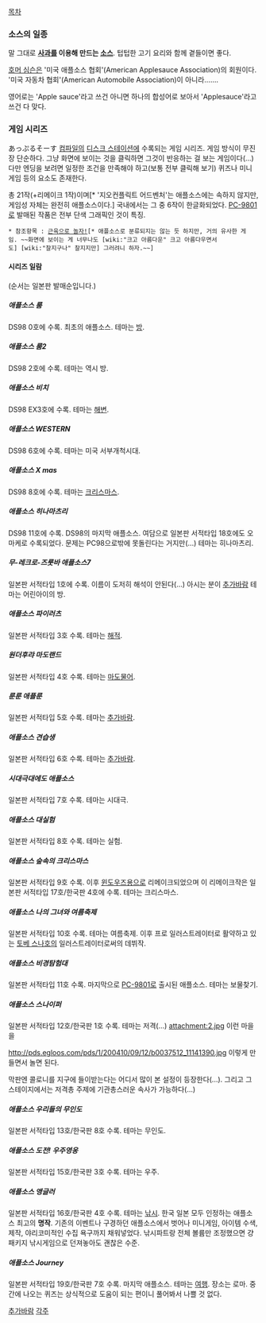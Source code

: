 [[목차]]

=== 소스의 일종 ===
말 그대로 '''[[사과]]를 이용해 만드는 [[소스]]'''. 텁텁한 고기 요리와 함께 곁들이면 좋다.

[[호머 심슨]]은 '미국 애플소스 협회'(American Applesauce Association)의 회원이다. '미국 자동차 협회'(American Automobile Association)이 아니라…….

영어로는 'Apple sauce'라고 쓰건 아니면 하나의 합성어로 보아서 'Applesauce'라고 쓰건 다 맞다.
=== 게임 시리즈 ===
あっぷるそーす
[[컴파일]]의 [[디스크 스테이션]]에 수록되는 게임 시리즈.
게임 방식이 무진장 단순하다. 그냥 화면에 보이는 것을 클릭하면 그것이 반응하는 걸 보는 게임이다(...) 다만 엔딩을 보려면 일정한 조건을 만족해야 하고(보통 전부 클릭해 보기) 퀴즈나 미니게임 등의 요소도 존재한다.

총 21작(+리메이크 1작)이며[* '지오컨플릭트 어드벤처'는 애플소스에는 속하지 않지만, 게임성 자체는 완전히 애플소스이다.] 국내에서는 그 중 6작이 한글화되었다. [[PC-9801]]로 발매된 작품은 전부 단색 그래픽인 것이 특징.

 * 참조항목 : [[근육으로 놀자!]][* 애플소스로 분류되지는 않는 듯 하지만, 거의 유사한 게임. ~~화면에 보이는 게 너무나도 [wiki:"크고 아름다운" 크고 아름다우면서도] [wiki:"찰지구나" 찰지지만] 그러려니 하자.~~]

==== 시리즈 일람 ====
(순서는 일본판 발매순입니다.)

===== 애플소스 룸 =====
DS98 0호에 수록. 최초의 애플소스.
테마는 [[방]].

===== 애플소스 룸2 =====
DS98 2호에 수록.
테마는 역시 방.

===== 애플소스 비치 =====
DS98 EX3호에 수록.
테마는 [[해변]].

===== 애플소스 WESTERN =====
DS98 6호에 수록.
테마는 미국 서부개척시대.

===== 애플소스 X mas =====
DS98 8호에 수록.
테마는 [[크리스마스]].

===== 애플소스 히나마츠리 =====
DS98 11호에 수록. DS98의 마지막 애플소스.
여담으로 일본판 서적타입 18호에도 오마케로 수록되었다. 문제는 PC98으로밖에 못돌린다는 거지만(...)
테마는 히나마츠리.

===== 무-레크로-즈룻바 애플소스7 =====
일본판 서적타입 1호에 수록.
이름이 도저히 해석이 안된다(...) 아시는 분이 [[추가바람]]
테마는 어린아이의 방.

===== 애플소스 파이러츠 =====
일본판 서적타입 3호 수록.
테마는 [[해적]].

===== 원더후랴 마도랜드 =====
일본판 서적타입 4호 수록.
테마는 [[마도물어]].

===== 룬룬 애플룬 =====
일본판 서적타입 5호 수록.
테마는 [[추가바람]].

===== 애플소스 견습생 =====
일본판 서적타입 6호 수록.
테마는 [[추가바람]].

===== 시대극대에도 애플소스 =====
일본판 서적타입 7호 수록.
테마는 시대극.

===== 애플소스 대실험 =====
일본판 서적타입 8호 수록.
테마는 실험.

===== 애플소스 숲속의 크리스마스 =====
일본판 서적타입 9호 수록.
이후 [[윈도우즈]]용으로 리메이크되었으며 이 리메이크작은 일본판 서적타입 17호/한국판 4호에 수록.
테마는 크리스마스.

===== 애플소스 나의 그녀와 여름축제 =====
일본판 서적타입 10호 수록.
테마는 여름축제.
이후 프로 일러스트레이터로 활약하고 있는 [[토베 스나호]]의 일러스트레이터로써의 데뷔작.

===== 애플소스 비경탐험대 =====
일본판 서적타입 11호 수록. 마지막으로 [[PC-9801]]로 출시된 애플소스.
테마는 보물찾기.

===== 애플소스 스나이퍼 =====
일본판 서적타입 12호/한국판 1호 수록.
테마는 저격(...)
attachment:2.jpg
이런 마을을

http://pds.egloos.com/pds/1/200410/09/12/b0037512_11141390.jpg
이렇게 만들면서 놀면 된다.

막판엔 콜로니를 지구에 들이받는다는 어디서 많이 본 설정이 등장한다(...). 그리고 그 스테이지에서는 저격총 주제에 기관총스러운 속사가 가능하다(...)

===== 애플소스 우리들의 무인도 =====
일본판 서적타입 13호/한국판 8호 수록.
테마는 무인도.

===== 애플소스 도전! 우주영웅 =====
일본판 서적타입 15호/한국판 3호 수록.
테마는 우주.

===== 애플소스 앵글러 =====
일본판 서적타입 16호/한국판 4호 수록.
테마는 [[낚시]].
한국 일본 모두 인정하는 애플소스 최고의 '''명작'''. 기존의 이벤트나 구경하던 애플소스에서 벗어나 미니게임, 아이템 수색, 제작, 야리코미적인 수집 욕구까지 채워넣었다. 낚시파트랑 전체 볼륨만 조정했으면 걍 패키지 낚시게임으로 던져놓아도 괜찮은 수준.

===== 애플소스 Journey =====
일본판 서적타입 19호/한국판 7호 수록. 마지막 애플소스.
테마는 [[여행]]. 장소는 로마. 중간에 나오는 퀴즈는 상식적으로 도움이 되는 편이니 풀어봐서 나쁠 것 없다.

[[추가바람]]
[[각주]]
